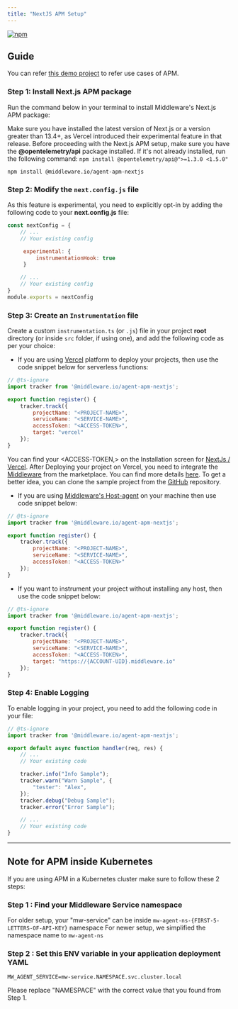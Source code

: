 ---
title: "NextJS APM Setup"
---
[![npm](https://img.shields.io/npm/v/%40middleware.io%2Fagent-apm-nextjs)](https://www.npmjs.com/package/@middleware.io/agent-apm-nextjs)

## Guide

<Note> You can refer [this demo project](https://github.com/middleware-labs/demo-apm/tree/master/nextjs) to refer use cases of APM. </Note>

### Step 1: Install Next.js APM package

Run the command below in your terminal to install Middleware's Next.js APM package:

<Note>Make sure you have installed the latest version of Next.js or a version greater than 13.4+, as Vercel introduced their experimental feature in that release.</Note>
<Note>Before proceeding with the Next.js APM setup, make sure you have the **@opentelemetry/api** package installed. If it's not already installed, run the following command: `npm install @opentelemetry/api@">=1.3.0 <1.5.0"`</Note>
```
npm install @middleware.io/agent-apm-nextjs
```

### Step 2: Modify the `next.config.js` file
As this feature is experimental, you need to explicitly opt-in by adding the following code to your **next.config.js** file:
```javascript Shell
const nextConfig = {
    // ...
    // Your existing config

     experimental: {
         instrumentationHook: true
     }

    // ...
    // Your existing config
}
module.exports = nextConfig
```

### Step 3: Create an `Instrumentation` file
Create a custom `instrumentation.ts` (or `.js`) file in your project <strong>root</strong> directory (or inside `src` folder, if using one), and add the following code as per your choice:

- If you are using [Vercel](https://vercel.com/) platform to deploy your projects, then use the code snippet below for serverless functions:
```javascript Shell
// @ts-ignore
import tracker from '@middleware.io/agent-apm-nextjs';

export function register() {
    tracker.track({
        projectName: "<PROJECT-NAME>",
        serviceName: "<SERVICE-NAME>",
        accessToken: "<ACCESS-TOKEN>",
        target: "vercel"
    });
}
```
<Note>You can find your &lt;ACCESS-TOKEN,&gt; on the Installation screen for <a href="https://app.middleware.io/installation#apm/nextjs" rel="nofollow noopener noreferrer" target="_blank" translate="no" color="blue">NextJs / Vercel</a>.</Note>
<Note> After Deploying your project on Vercel, you need to integrate the [Middleware](https://vercel.com/integrations/middleware) from the marketplace. You can find more details [here](https://docs.middleware.io/docs/apm-configuration/next-js/Vercel-integration). To get a better idea, you can clone the sample project from the [GitHub](https://github.com/middleware-labs/demo-apm/tree/master/nextjs/setup) repository.</Note>

- If you are using [Middleware's Host-agent](https://docs.middleware.io/docs/installation) on your machine then use code snippet below:
```javascript
// @ts-ignore
import tracker from '@middleware.io/agent-apm-nextjs';

export function register() {
    tracker.track({
        projectName: "<PROJECT-NAME>",
        serviceName: "<SERVICE-NAME>",
        accessToken: "<ACCESS-TOKEN>"
    });
}
```
- If you want to instrument your project without installing any host, then use the code snippet below:
```javascript Shell
// @ts-ignore
import tracker from '@middleware.io/agent-apm-nextjs';

export function register() {
    tracker.track({
        projectName: "<PROJECT-NAME>",
        serviceName: "<SERVICE-NAME>",
        accessToken: "<ACCESS-TOKEN>",
        target: "https://{ACCOUNT-UID}.middleware.io"
    });
}
```

### Step 4: Enable Logging
To enable logging in your project, you need to add the following code in your file:
```javascript Shell
// @ts-ignore
import tracker from '@middleware.io/agent-apm-nextjs';

export default async function handler(req, res) {
    // ...
    // Your existing code

    tracker.info("Info Sample");
    tracker.warn("Warn Sample", {
        "tester": "Alex",
    });
    tracker.debug("Debug Sample");
    tracker.error("Error Sample");

    // ...
    // Your existing code
}
```
---------------------
## Note for APM inside Kubernetes
If you are using APM in a Kubernetes cluster make sure to follow these 2 steps:

### Step 1 : Find your Middleware Service namespace
For older setup, your "mw-service" can be inside `mw-agent-ns-{FIRST-5-LETTERS-OF-API-KEY}` namespace
For newer setup, we simplified the namespace name to `mw-agent-ns`

### Step 2 : Set this ENV variable in your application deployment YAML
```
MW_AGENT_SERVICE=mw-service.NAMESPACE.svc.cluster.local
```
<Note> Please replace "NAMESPACE" with the correct value that you found from Step 1. </Note>
